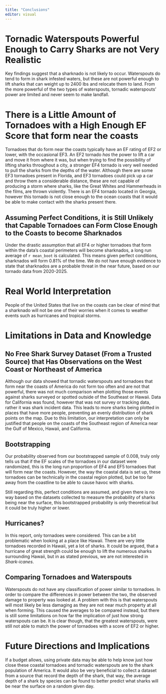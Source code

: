 ---
title: "Conclusions"
editor: visual
---

# Tornadic Waterspouts Powerful Enough to Carry Sharks are not Very Realistic

Key findings suggest that a sharknado is not likely to occur. Waterspouts do tend to form in shark infested waters, but these are not powerful enough to lift sharks that can weight up to 2400 lbs and relocate them to land. From the more powerful of the two types of waterspouts, tornadic waterspouts' power are limited and never seem to make landfall.

# There is a Little Amount of Tornadoes with a High Enough EF Score that form near the coasts

Tornadoes that do form near the coasts typically have an EF rating of EF2 or lower, with the occasional EF3. An EF2 tornado *has* the power to lift a car and move it from where it was, but when trying to find the possibility of lifting sharks throughout a city, a stronger EF4 tornado is very well needed to pull the sharks from the depths of the water. Although there are some EF3 tornadoes present in Florida, and EF3 tornadoes could pick up a car and throw them a considerable distance, these are not capable of producing a storm where sharks, like the Great Whites and Hammerheads in the films, are thrown violently. There is an EF4 tornado located in Georgia, however this tornado is not close enough to the ocean coasts that it would be able to make contact with the sharks present there.

## Assuming Perfect Conditions, it is Still Unlikely that Capable Tornadoes can Form Close Enough to the Coasts to become Sharknados

Under the drastic assumption that all EF4 or higher tornadoes that form within the data's coastal perimeters will become sharknados, a long run average of `r mean_boot` is calculated. This means given perfect conditions, sharknados will form 0.81% of the time. We do not have enough evidence to state that sharknados are a probable threat in the near future, based on our tornado data from 2020-2025.

# Real World Interpretation

People of the United States that live on the coasts can be clear of mind that a sharknado will not be one of their worries when it comes to weather events such as hurricanes and tropical storms.

# Limitations in Data and Knowledge

## No Free Shark Survey Dataset (From a Trusted Source) that Has Observations on the West Coast or Northeast of America

Although our data showed that tornadic waterspouts and tornadoes that form near the coasts of America do not form too often and are not that powerful, there was not much comparison when plotting those events against sharks surveyed or spotted outside of the Southeast or Hawaii. Data for California was found, however that was not survey or tracking data, rather it was shark incident data. This leads to more sharks being plotted in places that have more people, preventing an evenly distribution of shark points on the map. Due to this limitation, our interpretation can only be justified that people on the coasts of the Southeast region of America near the Gulf of Mexico, Hawaii, and California.

## Bootstrapping

Our probability observed from our bootstrapped sample of 0.008, truly only tells us that if the EF scales of the tornadoes in our dataset were randomized, this is the long run proportion of EF4 and EF5 tornadoes that will form near the coasts. However, the way the coastal data is set up, these tornadoes can be technically in the coastal region plotted, but be too far away from the coastline to be able to cause havoc with sharks. 

Still regarding this, perfect conditions are assumed, and given there is no way based on the datasets collected to measure the probability of sharks being near the surface, this bootstrapped probability is only theoretical but it could be truly higher or lower.

## Hurricanes?

In this report, only tornadoes were considered. This can be a bit problematic when looking at a place like Hawaii. There are very little tornadoes recorded in Hawaii, yet a lot of sharks. It could be argued, that a hurricane of great strength could be enough to lift the numerous sharks surrounding Hawaii, but in as stated previous, we are not interested in *Shark-icanes*.

## Comparing Tornadoes and Waterspouts

Waterspouts do not have any classification of power similar to tornadoes. In order to compare the differences in power between the two, the observed damage to property was looked at. A problem with this is that waterspouts will most likely be less damaging as they are not near much property at all when forming. This caused the averages to be compared instead, but there is still some limitations on how far the implication of just how strong waterspouts can be. It is clear though, that the greatest waterspouts, were still not able to match the power of tornadoes with a score of EF2 or higher.

# Future Directions and Implications

If a budget allows, using private data may be able to help know just how close these coastal tornadoes and tornadic waterspouts are to the shark population of America. It would also be very beneficial to collect a dataset from a source that record the depth of the shark, that way, the average depth of a shark by species can be found to better predict what sharks will be near the surface on a random given day. 
